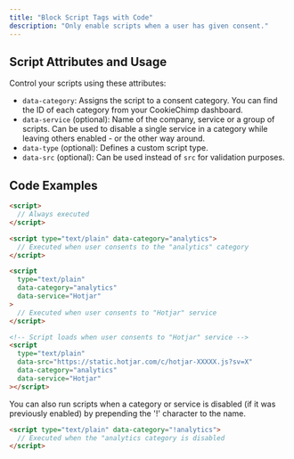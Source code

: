 ```yaml
---
title: "Block Script Tags with Code"
description: "Only enable scripts when a user has given consent."
---
```


## Script Attributes and Usage

Control your scripts using these attributes:

- `data-category`: Assigns the script to a consent category. You can find the ID of each category from your CookieChimp dashboard.
- `data-service` (optional): Name of the company, service or a group of scripts. Can be used to disable a single service in a category while leaving others enabled - or the other way around.
- `data-type` (optional): Defines a custom script type.
- `data-src` (optional): Can be used instead of `src` for validation purposes.

## Code Examples

```html
<script>
  // Always executed
</script>

<script type="text/plain" data-category="analytics">
  // Executed when user consents to the "analytics" category
</script>

<script
  type="text/plain"
  data-category="analytics"
  data-service="Hotjar"
>
  // Executed when user consents to "Hotjar" service
</script>

<!-- Script loads when user consents to "Hotjar" service -->
<script
  type="text/plain"
  data-src="https://static.hotjar.com/c/hotjar-XXXXX.js?sv=X"
  data-category="analytics"
  data-service="Hotjar"
></script>
```

<Tip>
  You can also run scripts when a category or service is disabled (if it was
  previously enabled) by prepending the '!' character to the name.

```html
<script type="text/plain" data-category="!analytics">
  // Executed when the "analytics category is disabled
</script>
```

</Tip>
